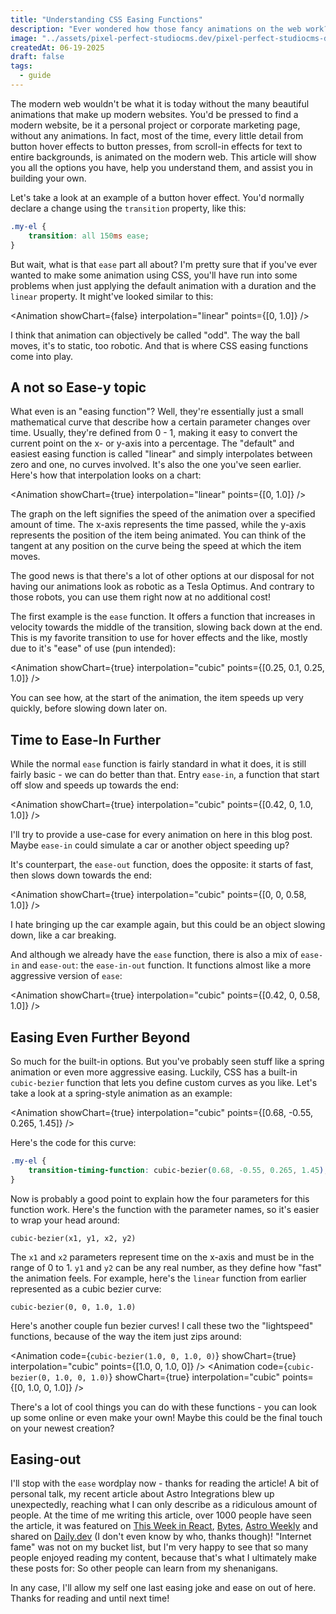 ---
title: "Understanding CSS Easing Functions"
description: "Ever wondered how those fancy animations on the web work?"
image: "../assets/pixel-perfect-studiocms.dev/pixel-perfect-studiocms-dev.png"
createdAt: 06-19-2025
draft: false
tags:
  - guide
---
The modern web wouldn't be what it is today without the many beautiful animations that make up modern websites. You'd be pressed to find a modern website, be it a personal project or corporate marketing page, without any animations. In fact, most of the time, every little detail from button hover effects to button presses, from scroll-in effects for text to entire backgrounds, is animated on the modern web. This article will show you all the options you have, help you understand them, and assist you in building your own.

Let's take a look at an example of a button hover effect. You'd normally declare a change using the `transition` property, like this:

```css
.my-el {
	transition: all 150ms ease;
}
```

But wait, what is that `ease` part all about? I'm pretty sure that if you've ever wanted to make some animation using CSS, you'll have run into some problems when just applying the default animation with a duration and the `linear` property. It might've looked similar to this:



<Animation showChart={false} interpolation="linear" points={[0, 1.0]} />

I think that animation can objectively be called "odd". The way the ball moves, it's to static, too robotic. And that is where CSS easing functions come into play.

## A not so Ease-y topic
What even is an "easing function"? Well, they're essentially just a small mathematical curve that describe how a certain parameter changes over time. Usually, they're defined from 0 - 1, making it easy to convert the current point on the x- or y-axis into a percentage. The "default" and easiest easing function is called "linear" and simply interpolates between zero and one, no curves involved. It's also the one you've seen earlier. Here's how that interpolation looks on a chart:

<Animation showChart={true} interpolation="linear" points={[0, 1.0]} />

The graph on the left signifies the speed of the animation over a specified amount of time. The x-axis represents the time passed, while the y-axis represents the position of the item being animated. You can think of the tangent at any position on the curve being the speed at which the item moves.

The good news is that there's a lot of other options at our disposal for not having our animations look as robotic as a Tesla Optimus. And contrary to those robots, you can use them right now at no additional cost!

The first example is the `ease` function. It offers a function that increases in velocity towards the middle of the transition, slowing back down at the end. This is my favorite transition to use for hover effects and the like, mostly due to it's "ease" of use (pun intended):

<Animation showChart={true} interpolation="cubic" points={[0.25, 0.1, 0.25, 1.0]} />

You can see how, at the start of the animation, the item speeds up very quickly, before slowing down later on.

## Time to Ease-In Further
While the normal `ease` function is fairly standard in what it does, it is still fairly basic - we can do better than that. Entry `ease-in`, a function that start off slow and speeds up towards the end:

<Animation showChart={true} interpolation="cubic" points={[0.42, 0, 1.0, 1.0]} />

I'll try to provide a use-case for every animation on here in this blog post. Maybe `ease-in` could simulate a car or another object speeding up? 

It's counterpart, the `ease-out` function, does the opposite: it starts of fast, then slows down towards the end:

<Animation showChart={true} interpolation="cubic" points={[0, 0, 0.58, 1.0]} />

I hate bringing up the car example again, but this could be an object slowing down, like a car breaking.

And although we already have the `ease` function, there is also a mix of `ease-in` and `ease-out`: the `ease-in-out` function. It functions almost like a more aggressive version of `ease`:

<Animation showChart={true} interpolation="cubic" points={[0.42, 0, 0.58, 1.0]} />

## Easing Even Further Beyond
So much for the built-in options. But you've probably seen stuff like a spring animation or even more aggressive easing. Luckily, CSS has a built-in `cubic-bezier` function that lets you define custom curves as you like. Let's take a look at a spring-style animation as an example:

<Animation showChart={true} interpolation="cubic" points={[0.68, -0.55, 0.265, 1.45]} />

Here's the code for this curve:

```css
.my-el {
	transition-timing-function: cubic-bezier(0.68, -0.55, 0.265, 1.45);
}
```

Now is probably a good point to explain how the four parameters for this function work. Here's the function with the parameter names, so it's easier to wrap your head around:

```
cubic-bezier(x1, y1, x2, y2)
```

The `x1` and `x2` parameters represent time on the x-axis and must be in the range of 0 to 1. `y1` and `y2` can be any real number, as they define how "fast" the animation feels. For example, here's the `linear` function from earlier represented as a cubic bezier curve:

```
cubic-bezier(0, 0, 1.0, 1.0)
```

Here's another couple fun bezier curves! I call these two the "lightspeed" functions, because of the way the item just zips around:

<Animation code={`cubic-bezier(1.0, 0, 1.0, 0)`} showChart={true} interpolation="cubic" points={[1.0, 0, 1.0, 0]} />
<Animation code={`cubic-bezier(0, 1.0, 0, 1.0)`} showChart={true} interpolation="cubic" points={[0, 1.0, 0, 1.0]} />

There's a lot of cool things you can do with these functions - you can look up some online or even make your own! Maybe this could be the final touch on your newest creation?

## Easing-out
I'll stop with the `ease` wordplay now - thanks for reading the article! A bit of personal talk, my recent article about Astro Integrations blew up unexpectedly, reaching what I can only describe as a ridiculous amount of people. At the time of me writing this article, over 1000 people have seen the article, it was featured on [This Week in React](https://thisweekinreact.com/), [Bytes](https://bytes.dev), [Astro Weekly](https://newsletter.astroweekly.dev/) and shared on [Daily.dev](https://daily.dev) (I don't even know by who, thanks though)! "Internet fame" was not on my bucket list, but I'm very happy to see that so many people enjoyed reading my content, because that's what I ultimately make these posts for: So other people can learn from my shenanigans.

In any case, I'll allow my self one last easing joke and ease on out of here. Thanks for reading and until next time!
